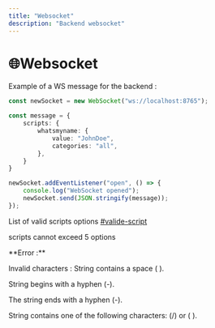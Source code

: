 ```yaml
---
title: "Websocket"
description: "Backend websocket"
---
```


# 🌐Websocket

Example of a WS message for the backend :

```ts
const newSocket = new WebSocket("ws://localhost:8765");

const message = {
    scripts: {
        whatsmyname: {
            value: "JohnDoe",
            categories: "all",
        },
    }
}    

newSocket.addEventListener("open", () => {
    console.log("WebSocket opened");
    newSocket.send(JSON.stringify(message));
});
```

List of valid scripts options [#valide-script](./../backend/websocket/#valid-scripts-options)

<Warning>scripts cannot exceed 5 options</Warning>

<Caution>
**Error :**

Invalid characters : 
String contains a space ( ). 

String begins with a hyphen (-). 

The string ends with a hyphen (-). 

String contains one of the following characters: (/) or ( \).

</Caution>
